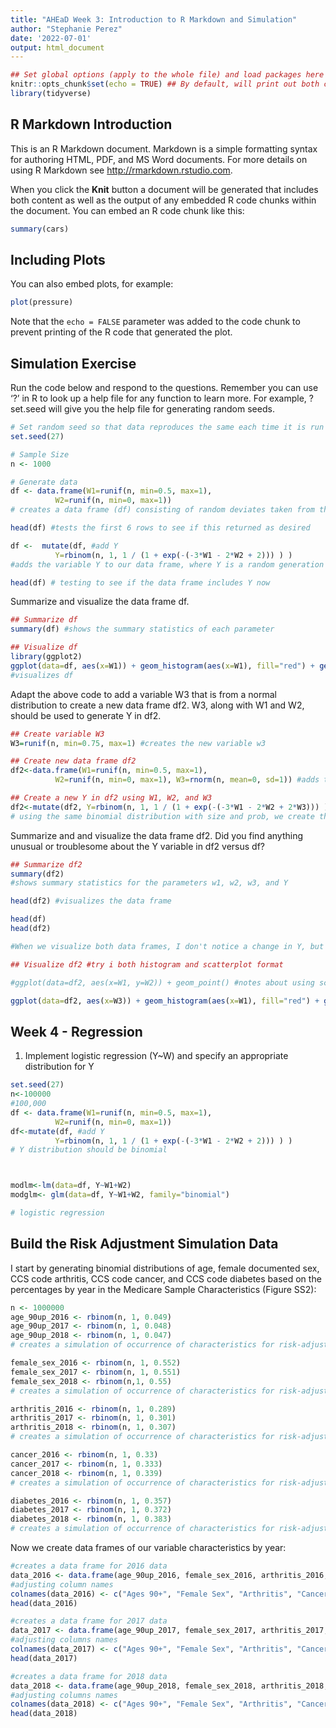 ```yaml
---
title: "AHEaD Week 3: Introduction to R Markdown and Simulation"
author: "Stephanie Perez"
date: '2022-07-01'
output: html_document
---
```


```r
## Set global options (apply to the whole file) and load packages here
knitr::opts_chunk$set(echo = TRUE) ## By default, will print out both code and results
library(tidyverse)
```

## R Markdown Introduction

This is an R Markdown document. Markdown is a simple formatting syntax for authoring HTML, PDF, and MS Word documents. For more details on using R Markdown see <http://rmarkdown.rstudio.com>.

When you click the **Knit** button a document will be generated that includes both content as well as the output of any embedded R code chunks within the document. You can embed an R code chunk like this:

```r
summary(cars)
```

## Including Plots

You can also embed plots, for example:

```r
plot(pressure)
```

Note that the `echo = FALSE` parameter was added to the code chunk to prevent printing of the R code that generated the plot.

## Simulation Exercise

Run the code below and respond to the questions. Remember you can use '?' in R to look up a help file for any function to learn more. For example, ?set.seed will give you the help file for generating random seeds.

```r
# Set random seed so that data reproduces the same each time it is run
set.seed(27)

# Sample Size
n <- 1000

# Generate data
df <- data.frame(W1=runif(n, min=0.5, max=1),
		  W2=runif(n, min=0, max=1)) 
# creates a data frame (df) consisting of random deviates taken from the uniform distribution of n, ranging from from 0.5 to 1 (w1) AND 0 to 1 (w2).

head(df) #tests the first 6 rows to see if this returned as desired

df <-  mutate(df, #add Y
		  Y=rbinom(n, 1, 1 / (1 + exp(-(-3*W1 - 2*W2 + 2))) ) )
#adds the variable Y to our data frame, where Y is a random generation of the binomial distribution of 1000 with size=1 and the probability of each being 1 / (1 + exp(-(-3*W1 - 2*W2 + 2)))

head(df) # testing to see if the data frame includes Y now
```

Summarize and visualize the data frame df.

```r
## Summarize df
summary(df) #shows the summary statistics of each parameter
```

```r
## Visualize df
library(ggplot2)
ggplot(data=df, aes(x=W1)) + geom_histogram(aes(x=W1), fill="red") + geom_histogram(aes(x=W2), fill="purple") + labs(x="W1 (red) and W2 (purple)")
#visualizes df
```

Adapt the above code to add a variable W3 that is from a normal distribution to create a new data frame df2. W3, along with W1 and W2, should be used to generate Y in df2.

```r
## Create variable W3
W3=runif(n, min=0.75, max=1) #creates the new variable w3

## Create new data frame df2
df2<-data.frame(W1=runif(n, min=0.5, max=1),
		  W2=runif(n, min=0, max=1), W3=rnorm(n, mean=0, sd=1)) #adds the variable w3 to our data frame and renames it 'df2'

## Create a new Y in df2 using W1, W2, and W3
df2<-mutate(df2, Y=rbinom(n, 1, 1 / (1 + exp(-(-3*W1 - 2*W2 + 2*W3))) ))
# using the same binomial distribution with size and prob, we create the new Y variable and add it to our df2 function 
```

Summarize and and visualize the data frame df2. Did you find anything unusual or troublesome about the Y variable in df2 versus df?

```r
## Summarize df2
summary(df2)
#shows summary statistics for the parameters w1, w2, w3, and Y

head(df2) #visualizes the data frame

head(df)
head(df2)

#When we visualize both data frames, I don't notice a change in Y, but I do notice that for the variable W3, there is now a possibility for those values to be negative.
```

```r
## Visualize df2 #try i both histogram and scatterplot format

#ggplot(data=df2, aes(x=W1, y=W2)) + geom_point() #notes about using scatterplots

ggplot(data=df2, aes(x=W3)) + geom_histogram(aes(x=W1), fill="red") + geom_histogram(aes(x=W2), fill="purple") + geom_histogram(aes(x=W3), fill="green") + labs(x="W1 (red), W2 (purple), and W3 (green)")
```


## Week 4 - Regression

1. Implement logistic regression (Y~W) and specify an appropriate distribution for Y
```r
set.seed(27)
n<-100000 
#100,000 
df <- data.frame(W1=runif(n, min=0.5, max=1),
		  W2=runif(n, min=0, max=1))
df<-mutate(df, #add Y
		  Y=rbinom(n, 1, 1 / (1 + exp(-(-3*W1 - 2*W2 + 2))) ) )
# Y distribution should be binomial



modlm<-lm(data=df, Y~W1+W2)
modglm<- glm(data=df, Y~W1+W2, family="binomial")

# logistic regression
```


## Build the Risk Adjustment Simulation Data
I start by generating binomial distributions of age, female documented sex, CCS code arthritis, CCS code cancer, and CCS code diabetes based on the percentages by year in the Medicare Sample Characteristics (Figure SS2):

```r
n <- 1000000
age_90up_2016 <- rbinom(n, 1, 0.049)
age_90up_2017 <- rbinom(n, 1, 0.048)
age_90up_2018 <- rbinom(n, 1, 0.047)
# creates a simulation of occurrence of characteristics for risk-adjustment in Medicare insurance recipients -> Those over 90 years old.

female_sex_2016 <- rbinom(n, 1, 0.552)
female_sex_2017 <- rbinom(n, 1, 0.551)
female_sex_2018 <- rbinom(n,1, 0.55)
# creates a simulation of occurrence of characteristics for risk-adjustment in Medicare insurance recipients -> Those whose documented sex is female.

arthritis_2016 <- rbinom(n, 1, 0.289)
arthritis_2017 <- rbinom(n, 1, 0.301)
arthritis_2018 <- rbinom(n, 1, 0.307)
# creates a simulation of occurrence of characteristics for risk-adjustment in Medicare insurance recipients -> Those who have arthritis.

cancer_2016 <- rbinom(n, 1, 0.33)
cancer_2017 <- rbinom(n, 1, 0.333)
cancer_2018 <- rbinom(n, 1, 0.339)
# creates a simulation of occurrence of characteristics for risk-adjustment in Medicare insurance recipients -> Those who have cancer.

diabetes_2016 <- rbinom(n, 1, 0.357)
diabetes_2017 <- rbinom(n, 1, 0.372)
diabetes_2018 <- rbinom(n, 1, 0.383)
# creates a simulation of occurrence of characteristics for risk-adjustment in Medicare insurance recipients -> Those who have diabetes.
```

Now we create data frames of our variable characteristics by year:

```r
#creates a data frame for 2016 data
data_2016 <- data.frame(age_90up_2016, female_sex_2016, arthritis_2016, cancer_2016, diabetes_2016)
#adjusting column names
colnames(data_2016) <- c("Ages 90+", "Female Sex", "Arthritis", "Cancer", "Diabetes")
head(data_2016)

#creates a data frame for 2017 data
data_2017 <- data.frame(age_90up_2017, female_sex_2017, arthritis_2017, cancer_2017, diabetes_2017)
#adjusting columns names
colnames(data_2017) <- c("Ages 90+", "Female Sex", "Arthritis", "Cancer", "Diabetes")
head(data_2017)

#creates a data frame for 2018 data
data_2018 <- data.frame(age_90up_2018, female_sex_2018, arthritis_2018, cancer_2018, diabetes_2018)
#adjusting columns names
colnames(data_2018) <- c("Ages 90+", "Female Sex", "Arthritis", "Cancer", "Diabetes")
head(data_2018)
```


